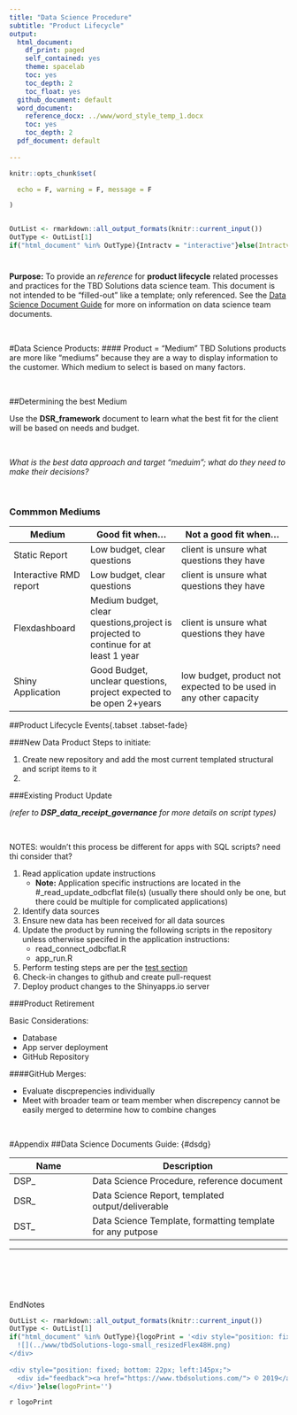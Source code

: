 ```yaml
---
title: "Data Science Procedure"
subtitle: "Product Lifecycle"
output:
  html_document:
    df_print: paged
    self_contained: yes
    theme: spacelab
    toc: yes
    toc_depth: 2
    toc_float: yes
  github_document: default
  word_document:
    reference_docx: ../www/word_style_temp_1.docx
    toc: yes
    toc_depth: 2
  pdf_document: default
    
---
```



[comment]: #Knit setup
```r

knitr::opts_chunk$set(

  echo = F, warning = F, message = F

)
```
[comment]:#knit package and data file loading
```r

```
[comment]: # formatting keeps html andword happy in same template
```r
OutList <- rmarkdown::all_output_formats(knitr::current_input())
OutType <- OutList[1]
if("html_document" %in% OutType){Intractv = "interactive"}else(Intractv='')

```


[comment]:#DOCUMENT BEGIN

#


**Purpose:**
To provide an *reference* for **product lifecycle** related processes and practices for the TBD Solutions data science team.  This document is not intended to be "filled-out" like a template; only referenced. See the [Data Science Document Guide](#dsdg) for more on information on data science team documents.

<br>



#Data Science Products:
#### Product = "Medium"
TBD Solutions products are more like "mediums" because they are a way to display information to the customer.  Which medium to select is based on many factors.


<br>

##Determining the best Medium

Use the **DSR_framework** document to learn what the best fit for the client will be based on needs and budget.

<br>

*What is the best data approach and target "meduim"; what do they need to make their decisions?*

<br>

### Commmon Mediums

|        Medium          |  Good fit when...          |   Not a good fit when...         | 
|------------------------|----------------------------|----------------------------------|
|Static Report           | Low budget, clear questions|client is unsure what questions they have |
|Interactive RMD report  | Low budget, clear questions|client is unsure what questions they have |
|Flexdashboard           | Medium budget, clear questions,project is projected to continue for at least 1 year|client is unsure what questions they have |
|Shiny Application       | Good Budget, unclear questions, project expected to be open 2+years| low budget, product not expected to be used in any other capacity |



##Product Lifecycle Events{.tabset .tabset-fade}

###New Data Product
Steps to initiate:

1. Create new repository and add the most current templated structural and script items to it
2. 


###Existing Product Update

*(refer to **DSP_data_receipt_governance** for more details on script types)*

<br>

NOTES: wouldn't this process be different for apps with SQL scripts?  need thi consider that?

1. Read application update instructions
    + **Note:** Application specific instructions are located in the #_read_update_odbcflat file(s) (usually there should only be one, but there could be multiple for complicated applications) 
2. Identify data sources
3. Ensure new data has been received for all data sources
4. Update the product by running the following scripts in the repository unless otherwise specifed in the application instructions:
      + read_connect_odbcflat.R
      + app_run.R 
5. Perform testing steps are per the [test section](#testing)
6. Check-in changes to github and create pull-request
7. Deploy product changes to the Shinyapps.io server


###Product Retirement

Basic Considerations:

* Database
* App server deployment
* GitHub Repository



####GitHub Merges:

* Evaluate discprepencies individually
* Meet with broader team or team member when discrepency cannot be easily merged to determine how to combine changes









<br>

#Appendix
##Data Science Documents Guide: {#dsdg}


Name                    |Description                                                 |
----------------------- | ---------------------------------------------------------- |
DSP_                    | Data Science Procedure, reference document                 |
DSR_                    | Data Science Report, templated output/deliverable          |
DST_                    | Data Science Template, formatting template for any putpose |



---


#
<br>
<br>
<br>
EndNotes
<br>





[comment]: # formatting keeps html andword happy in same template
```r
OutList <- rmarkdown::all_output_formats(knitr::current_input())
OutType <- OutList[1]
if("html_document" %in% OutType){logoPrint = '<div style="position: fixed; bottom: 10px; left: 2px;">
  ![](../www/tbdSolutions-logo-small_resizedFlex48H.png)
</div>
   
<div style="position: fixed; bottom: 22px; left:145px;">
  <div id="feedback"><a href="https://www.tbdsolutions.com/"> © 2019</a></div>
</div>'}else(logoPrint='')

```
`r logoPrint`
